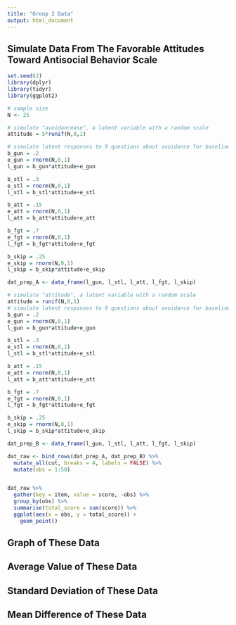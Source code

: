 ```yaml
---
title: "Group 2 Data"
output: html_document
---
```


## Simulate Data From The Favorable Attitudes Toward Antisocial Behavior Scale


```r
set.seed(2)
library(dplyr)
library(tidyr)
library(ggplot2)

# sample size
N <- 25

# simulate "avoidancease", a latent variable with a random scale
attitude = 5*runif(N,0,1)

# simulate latent responses to 9 questions about avoidance for baseline
b_gun = .2
e_gun = rnorm(N,0,1)
l_gun = b_gun*attitude+e_gun

b_stl = .3
e_stl = rnorm(N,0,1)
l_stl = b_stl*attitude+e_stl

b_att = .15
e_att = rnorm(N,0,1)
l_att = b_att*attitude+e_att

b_fgt = .7
e_fgt = rnorm(N,0,1)
l_fgt = b_fgt*attitude+e_fgt

b_skip = .25
e_skip = rnorm(N,0,1)
l_skip = b_skip*attitude+e_skip

dat_prep_A <- data_frame(l_gun, l_stl, l_att, l_fgt, l_skip)

# simulate "attitude", a latent variable with a random scale
attitude = runif(N,0,1)
# simulate latent responses to 9 questions about avoidance for baseline
b_gun = .2
e_gun = rnorm(N,0,1)
l_gun = b_gun*attitude+e_gun

b_stl = .3
e_stl = rnorm(N,0,1)
l_stl = b_stl*attitude+e_stl

b_att = .15
e_att = rnorm(N,0,1)
l_att = b_att*attitude+e_att

b_fgt = .7
e_fgt = rnorm(N,0,1)
l_fgt = b_fgt*attitude+e_fgt

b_skip = .25
e_skip = rnorm(N,0,1)
l_skip = b_skip*attitude+e_skip

dat_prep_B <- data_frame(l_gun, l_stl, l_att, l_fgt, l_skip)

dat_raw <- bind_rows(dat_prep_A, dat_prep_B) %>%
  mutate_all(cut, breaks = 4, labels = FALSE) %>%
  mutate(obs = 1:50)


dat_raw %>%
  gather(key = item, value = score, -obs) %>%
  group_by(obs) %>%
  summarise(total_score = sum(score)) %>%
  ggplot(aes(x = obs, y = total_score)) +
    geom_point()


```

## Graph of These Data

## Average Value of These Data

## Standard Deviation of These Data

## Mean Difference of These Data
